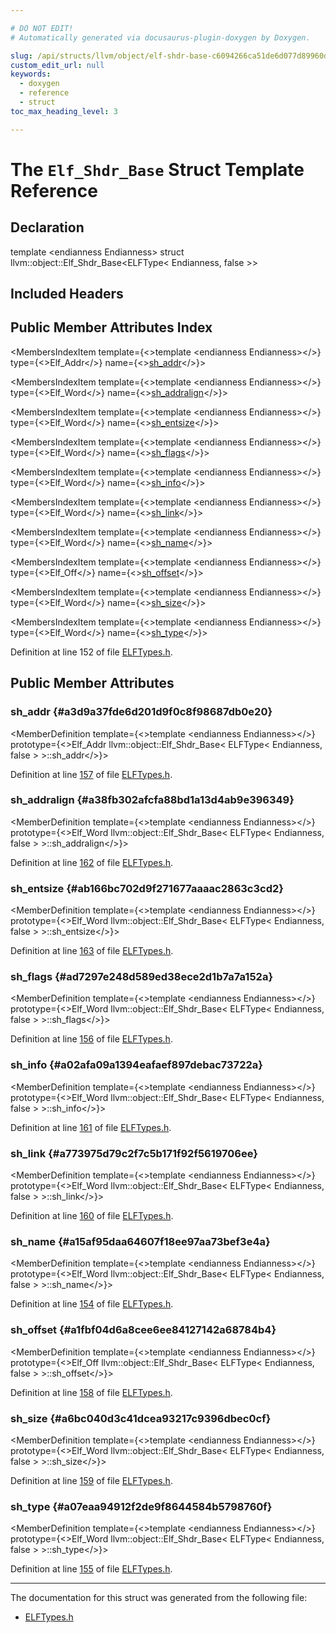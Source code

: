 ```yaml
---

# DO NOT EDIT!
# Automatically generated via docusaurus-plugin-doxygen by Doxygen.

slug: /api/structs/llvm/object/elf-shdr-base-c6094266ca51de6d077d89960d2ce3e8
custom_edit_url: null
keywords:
  - doxygen
  - reference
  - struct
toc_max_heading_level: 3

---
```





# The `Elf_Shdr_Base` Struct Template Reference

<DoxygenPage pluginConfig={pluginConfig}>



## Declaration

<CodeBlock>template &lt;endianness Endianness&gt;
struct llvm::object::Elf_Shdr_Base&lt;ELFType&lt; Endianness, false &gt;&gt;</CodeBlock>

## Included Headers

<IncludesList>
<IncludesListItem
  filePath="llvm/Object/ELFTypes.h"
  permalink="/docs/api/files/include/include/llvm/include/llvm/object/elftypes-h"
  isLocal="true" />
</IncludesList>

## Public Member Attributes Index

<MembersIndex>

<MembersIndexItem
  template={<>template &lt;endianness Endianness&gt;</>}
  type={<>Elf&#95;Addr</>}
  name={<><a href="#a3d9a37fde6d201d9f0c8f98687db0e20">sh&#95;addr</a></>}>
</MembersIndexItem>

<MembersIndexItem
  template={<>template &lt;endianness Endianness&gt;</>}
  type={<>Elf&#95;Word</>}
  name={<><a href="#a38fb302afcfa88bd1a13d4ab9e396349">sh&#95;addralign</a></>}>
</MembersIndexItem>

<MembersIndexItem
  template={<>template &lt;endianness Endianness&gt;</>}
  type={<>Elf&#95;Word</>}
  name={<><a href="#ab166bc702d9f271677aaaac2863c3cd2">sh&#95;entsize</a></>}>
</MembersIndexItem>

<MembersIndexItem
  template={<>template &lt;endianness Endianness&gt;</>}
  type={<>Elf&#95;Word</>}
  name={<><a href="#ad7297e248d589ed38ece2d1b7a7a152a">sh&#95;flags</a></>}>
</MembersIndexItem>

<MembersIndexItem
  template={<>template &lt;endianness Endianness&gt;</>}
  type={<>Elf&#95;Word</>}
  name={<><a href="#a02afa09a1394eafaef897debac73722a">sh&#95;info</a></>}>
</MembersIndexItem>

<MembersIndexItem
  template={<>template &lt;endianness Endianness&gt;</>}
  type={<>Elf&#95;Word</>}
  name={<><a href="#a773975d79c2f7c5b171f92f5619706ee">sh&#95;link</a></>}>
</MembersIndexItem>

<MembersIndexItem
  template={<>template &lt;endianness Endianness&gt;</>}
  type={<>Elf&#95;Word</>}
  name={<><a href="#a15af95daa64607f18ee97aa73bef3e4a">sh&#95;name</a></>}>
</MembersIndexItem>

<MembersIndexItem
  template={<>template &lt;endianness Endianness&gt;</>}
  type={<>Elf&#95;Off</>}
  name={<><a href="#a1fbf04d6a8cee6ee84127142a68784b4">sh&#95;offset</a></>}>
</MembersIndexItem>

<MembersIndexItem
  template={<>template &lt;endianness Endianness&gt;</>}
  type={<>Elf&#95;Word</>}
  name={<><a href="#a6bc040d3c41dcea93217c9396dbec0cf">sh&#95;size</a></>}>
</MembersIndexItem>

<MembersIndexItem
  template={<>template &lt;endianness Endianness&gt;</>}
  type={<>Elf&#95;Word</>}
  name={<><a href="#a07eaa94912f2de9f8644584b5798760f">sh&#95;type</a></>}>
</MembersIndexItem>

</MembersIndex>


Definition at line 152 of file <a href="/docs/api/files/include/include/llvm/include/llvm/object/elftypes-h">ELFTypes.h</a>.

<SectionDefinition>

## Public Member Attributes

### sh&#95;addr {#a3d9a37fde6d201d9f0c8f98687db0e20}

<MemberDefinition
  template={<>template &lt;endianness Endianness&gt;</>}
  prototype={<>Elf&#95;Addr llvm::object::Elf&#95;Shdr&#95;Base&lt; ELFType&lt; Endianness, false &gt; &gt;::sh&#95;addr</>}>

Definition at line <a href="/docs/api/files/include/include/llvm/include/llvm/object/elftypes-h/#l00157">157</a> of file <a href="/docs/api/files/include/include/llvm/include/llvm/object/elftypes-h">ELFTypes.h</a>.
</MemberDefinition>

### sh&#95;addralign {#a38fb302afcfa88bd1a13d4ab9e396349}

<MemberDefinition
  template={<>template &lt;endianness Endianness&gt;</>}
  prototype={<>Elf&#95;Word llvm::object::Elf&#95;Shdr&#95;Base&lt; ELFType&lt; Endianness, false &gt; &gt;::sh&#95;addralign</>}>

Definition at line <a href="/docs/api/files/include/include/llvm/include/llvm/object/elftypes-h/#l00162">162</a> of file <a href="/docs/api/files/include/include/llvm/include/llvm/object/elftypes-h">ELFTypes.h</a>.
</MemberDefinition>

### sh&#95;entsize {#ab166bc702d9f271677aaaac2863c3cd2}

<MemberDefinition
  template={<>template &lt;endianness Endianness&gt;</>}
  prototype={<>Elf&#95;Word llvm::object::Elf&#95;Shdr&#95;Base&lt; ELFType&lt; Endianness, false &gt; &gt;::sh&#95;entsize</>}>

Definition at line <a href="/docs/api/files/include/include/llvm/include/llvm/object/elftypes-h/#l00163">163</a> of file <a href="/docs/api/files/include/include/llvm/include/llvm/object/elftypes-h">ELFTypes.h</a>.
</MemberDefinition>

### sh&#95;flags {#ad7297e248d589ed38ece2d1b7a7a152a}

<MemberDefinition
  template={<>template &lt;endianness Endianness&gt;</>}
  prototype={<>Elf&#95;Word llvm::object::Elf&#95;Shdr&#95;Base&lt; ELFType&lt; Endianness, false &gt; &gt;::sh&#95;flags</>}>

Definition at line <a href="/docs/api/files/include/include/llvm/include/llvm/object/elftypes-h/#l00156">156</a> of file <a href="/docs/api/files/include/include/llvm/include/llvm/object/elftypes-h">ELFTypes.h</a>.
</MemberDefinition>

### sh&#95;info {#a02afa09a1394eafaef897debac73722a}

<MemberDefinition
  template={<>template &lt;endianness Endianness&gt;</>}
  prototype={<>Elf&#95;Word llvm::object::Elf&#95;Shdr&#95;Base&lt; ELFType&lt; Endianness, false &gt; &gt;::sh&#95;info</>}>

Definition at line <a href="/docs/api/files/include/include/llvm/include/llvm/object/elftypes-h/#l00161">161</a> of file <a href="/docs/api/files/include/include/llvm/include/llvm/object/elftypes-h">ELFTypes.h</a>.
</MemberDefinition>

### sh&#95;link {#a773975d79c2f7c5b171f92f5619706ee}

<MemberDefinition
  template={<>template &lt;endianness Endianness&gt;</>}
  prototype={<>Elf&#95;Word llvm::object::Elf&#95;Shdr&#95;Base&lt; ELFType&lt; Endianness, false &gt; &gt;::sh&#95;link</>}>

Definition at line <a href="/docs/api/files/include/include/llvm/include/llvm/object/elftypes-h/#l00160">160</a> of file <a href="/docs/api/files/include/include/llvm/include/llvm/object/elftypes-h">ELFTypes.h</a>.
</MemberDefinition>

### sh&#95;name {#a15af95daa64607f18ee97aa73bef3e4a}

<MemberDefinition
  template={<>template &lt;endianness Endianness&gt;</>}
  prototype={<>Elf&#95;Word llvm::object::Elf&#95;Shdr&#95;Base&lt; ELFType&lt; Endianness, false &gt; &gt;::sh&#95;name</>}>

Definition at line <a href="/docs/api/files/include/include/llvm/include/llvm/object/elftypes-h/#l00154">154</a> of file <a href="/docs/api/files/include/include/llvm/include/llvm/object/elftypes-h">ELFTypes.h</a>.
</MemberDefinition>

### sh&#95;offset {#a1fbf04d6a8cee6ee84127142a68784b4}

<MemberDefinition
  template={<>template &lt;endianness Endianness&gt;</>}
  prototype={<>Elf&#95;Off llvm::object::Elf&#95;Shdr&#95;Base&lt; ELFType&lt; Endianness, false &gt; &gt;::sh&#95;offset</>}>

Definition at line <a href="/docs/api/files/include/include/llvm/include/llvm/object/elftypes-h/#l00158">158</a> of file <a href="/docs/api/files/include/include/llvm/include/llvm/object/elftypes-h">ELFTypes.h</a>.
</MemberDefinition>

### sh&#95;size {#a6bc040d3c41dcea93217c9396dbec0cf}

<MemberDefinition
  template={<>template &lt;endianness Endianness&gt;</>}
  prototype={<>Elf&#95;Word llvm::object::Elf&#95;Shdr&#95;Base&lt; ELFType&lt; Endianness, false &gt; &gt;::sh&#95;size</>}>

Definition at line <a href="/docs/api/files/include/include/llvm/include/llvm/object/elftypes-h/#l00159">159</a> of file <a href="/docs/api/files/include/include/llvm/include/llvm/object/elftypes-h">ELFTypes.h</a>.
</MemberDefinition>

### sh&#95;type {#a07eaa94912f2de9f8644584b5798760f}

<MemberDefinition
  template={<>template &lt;endianness Endianness&gt;</>}
  prototype={<>Elf&#95;Word llvm::object::Elf&#95;Shdr&#95;Base&lt; ELFType&lt; Endianness, false &gt; &gt;::sh&#95;type</>}>

Definition at line <a href="/docs/api/files/include/include/llvm/include/llvm/object/elftypes-h/#l00155">155</a> of file <a href="/docs/api/files/include/include/llvm/include/llvm/object/elftypes-h">ELFTypes.h</a>.
</MemberDefinition>

</SectionDefinition>

<hr/>

The documentation for this struct was generated from the following file:

<ul>
<li><a href="/docs/api/files/include/include/llvm/include/llvm/object/elftypes-h">ELFTypes.h</a></li>
</ul>

</DoxygenPage>

